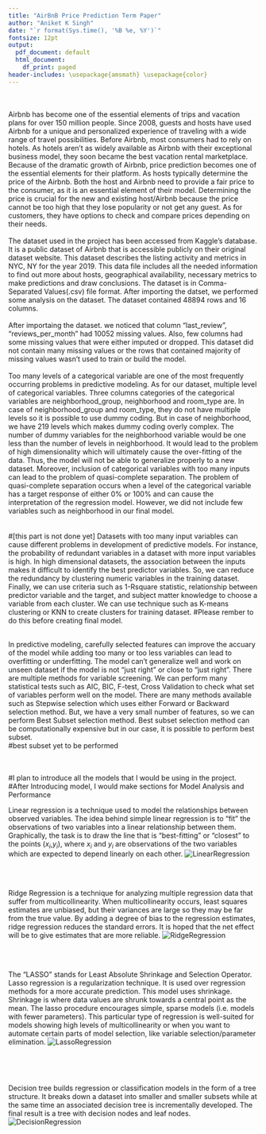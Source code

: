 ```yaml
---
title: "AirBnB Price Prediction Term Paper"
author: "Aniket K Singh"
date: "`r format(Sys.time(), '%B %e, %Y')`"
fontsize: 12pt
output:
  pdf_document: default
  html_document:
    df_print: paged
header-includes: \usepackage{amsmath} \usepackage{color}
---
```


\begin{Large}
Airbnb Price Prediction
\end{Large}
\
\begin{Large}
1. Introduction
\end{Large}
\
  Airbnb has become one of the essential elements of trips and vacation plans for over 150 million people. Since 2008, guests and hosts have used Airbnb for a unique and personalized experience of traveling with a wide range of travel possibilities. 
Before Airbnb, most consumers had to rely on hotels. As hotels aren't as widely available as Airbnb with their exceptional business model, they soon became the best vacation rental marketplace. \
Because of the dramatic growth of Airbnb, price prediction becomes one of the essential elements for their platform. As hosts typically determine the price of the Airbnb. Both the host and Airbnb need to provide a fair price to the consumer, as it is an essential element of their model. Determining the price is crucial for the new and existing host/Airbnb because the price cannot be too high that they lose popularity or not get any guest. As for customers, they have options to check and compare prices depending on their needs. 
\
\begin{Large}
2.	Data Preparation
\end{Large}
\
  The dataset used in the project has been accessed from Kaggle's database. It is a public dataset of Airbnb that is accessible publicly on their original dataset website. This dataset describes the listing activity and metrics in NYC, NY for the year 2019. This data file includes all the needed information to find out more about hosts, geographical availability, necessary metrics to make predictions and draw conclusions. The dataset is in Comma-Separated Values(.csv) file format. After importing the datset, we performed some analysis on the dataset. The dataset contained 48894 rows and 16 columns. 
\
\begin{Large}
2.1. Handling Missing Values
\end{Large}
\
  After importaing the dataset. we noticed that column "last_review", "reviews_per_month" had 10052 missing values. Also, few columns had some missing values that were either imputed or dropped. This dataset did not contain many missing values or the rows that contained majority of missing values wasn't used to train or build the model. 
\
\begin{Large}
2.2. Dealing with categorical inputs:
\end{Large}
\
  Too many levels of a categorical variable are one of the most frequently occurring problems in predictive modeling. As for our dataset, multiple level of categorical variables. Three columns categories of the categorical variables  are neighborhood_group, neighborhood and room_type are. In case of neighborhood_group and room_type, they do not have multiple levels so it is possible to use dummy coding. But in case of neighborhood, we have 219 levels which makes dummy coding overly complex. The number of dummy variables for the neighborhood variable would be one less than the number of levels in neighborhood. It would lead to the problem of high dimensionality which will ultimately cause the over-fitting of the data. Thus, the model will not be able to generalize properly to a new dataset. Moreover, inclusion of categorical variables with too many inputs can lead to the problem of quasi-complete separation. The problem of quasi-complete separation occurs when a level of the categorical variable has a target response of either 0% or 100% and can cause the interpretation of the regression model. However, we did not include few variables such as neighborhood in our final model. 
\
\
\begin{Large}
2.3. Reducing redundancy: 
\end{Large}
\
#[this part is not done yet]
  Datasets with too many input variables can cause different problems in development of predictive models. For instance, the probability of redundant variables in a dataset with more input variables is high. In high dimensional datasets, the association between the inputs makes it difficult to identify the best predictor variables. So, we can reduce the redundancy by clustering numeric variables in the training dataset. Finally, we can use criteria such as 1-Rsquare statistic, relationship between predictor variable and the target, and subject matter knowledge to choose a variable from each cluster. We can use technique such as K-means clustering or KNN to create clusters for training dataset.
#Please rember to do this before creating final model.
\
\begin{Large}
2.4. Variable screening: 
\end{Large}
\
  In predictive modeling, carefully selected features can improve the accuary of the model while adding too many or too less variables can lead to overfitting or underfitting. The model can't generalize well and work on unseen dataset if the model is not "just right" or close to "just right". There are multiple methods for variable screening. We can perform many statistical tests such as AIC, BIC, F-test, Cross Validation to check what set of variables perform well on the model. There are many methods available such as Stepwise selection which uses either Forward or Backward selection method. But, we have a very small number of features, so we can perform Best Subset selection method. Best subset selection method can be computationally expensive but in our case, it is possible to perform best subset.  
#best subset yet to be performed
\

\
\begin{Large}
3. Models Used: 
\end{Large}
\
#I plan to introduce all the models that I would be using in the project. 
\
#After Introducing model, I would make sections for Model Analysis and Performance 
\
\begin{Large}
Linear Regression 
\end{Large}
Linear regression is a technique used to model the relationships between observed variables. The idea behind simple linear regression is to "fit" the observations of two variables into a linear relationship between them. Graphically, the task is to draw the line that is "best-fitting" or "closest" to the points ($x_i$,$y_i$), where $x_i$ and $y_i$ are observations of the two variables which are expected to depend linearly on each other.
![LinearRegression](~/AirBnbSeniorProject/images/linear.png)

\
\begin{Large}
Ridge Regression 
\end{Large}
\
Ridge Regression is a technique for analyzing multiple regression data that suffer from multicollinearity. When multicollinearity occurs, least squares estimates are unbiased, but their variances are large so they may be far from the true value. By adding a degree of bias to the regression estimates, ridge regression reduces the standard errors.
It is hoped that the net effect will be to give estimates that are more reliable.
![RidgeRegression](~/AirBnbSeniorProject/images/ridge.jpeg)

\
\begin{Large}
Lasso Regression 
\end{Large}
\
The “LASSO” stands for Least Absolute Shrinkage and Selection Operator. Lasso regression is a regularization technique. It is used over regression methods for a more accurate prediction. This model uses shrinkage. Shrinkage is where data values are shrunk towards a central point as the mean. The lasso procedure encourages simple, sparse models (i.e. models with fewer parameters). This particular type of regression is well-suited for models showing high levels of multicollinearity or when you want to automate certain parts of model selection, like variable selection/parameter elimination.
![LassoRegression](~/AirBnbSeniorProject/images/lasso.png)

\
\begin{Large}
Decision Tree Regression 
\end{Large}
\
		
Decision tree builds regression or classification models in the form of a tree structure. It breaks down a dataset into smaller and smaller subsets while at the same time an associated decision tree is incrementally developed. The final result is a tree with decision nodes and leaf nodes. 
\
![DecisionRegression](~/AirBnbSeniorProject/images/tree.png)
